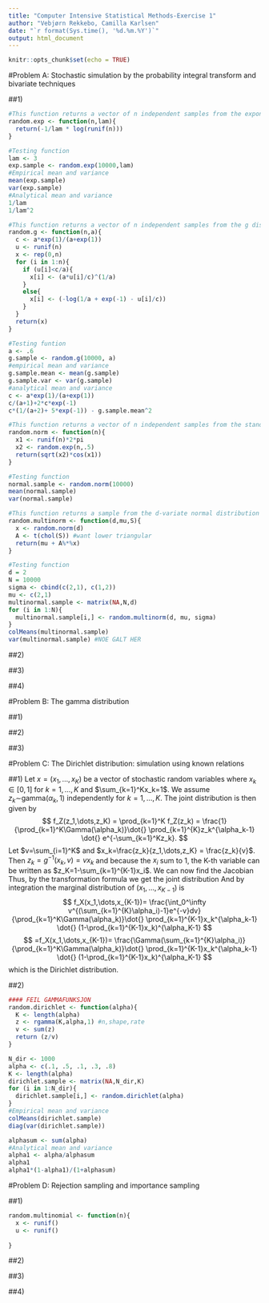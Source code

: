 ```yaml
---
title: "Computer Intensive Statistical Methods-Exercise 1"
author: "Vebjørn Rekkebo, Camilla Karlsen"
date: "`r format(Sys.time(), '%d.%m.%Y')`"
output: html_document
---
```


```r
knitr::opts_chunk$set(echo = TRUE)
```

#Problem A: Stochastic simulation by the probability integral transform and bivariate techniques

##1)

```r
#This function returns a vector of n independent samples from the exponential distribution with rate parameter lam, generated from the inverse cumulative distribution. 
random.exp <- function(n,lam){
  return(-1/lam * log(runif(n)))
}

#Testing function
lam <- 3
exp.sample <- random.exp(10000,lam)
#Empirical mean and variance
mean(exp.sample)
var(exp.sample)
#Analytical mean and variance
1/lam
1/lam^2
```

```r
#This function returns a vector of n independent samples from the g distribution with parameter a, generated from the inverse cumulative distribution. 
random.g <- function(n,a){
  c <- a*exp(1)/(a+exp(1))
  u <- runif(n)
  x <- rep(0,n)
  for (i in 1:n){
    if (u[i]<c/a){
      x[i] <- (a*u[i]/c)^(1/a)
    }
    else{
      x[i] <- (-log(1/a + exp(-1) - u[i]/c))
    }
  }
  return(x)
}

#Testing funtion
a <- .6
g.sample <- random.g(10000, a)
#empirical mean and variance
g.sample.mean <- mean(g.sample)
g.sample.var <- var(g.sample)
#analytical mean and variance
c <- a*exp(1)/(a+exp(1))
c/(a+1)+2*c*exp(-1)
c*(1/(a+2)+ 5*exp(-1)) - g.sample.mean^2
```

```r
#This function returns a vector of n independent samples from the standard normal distribution, generated from by the Box-Müller algorithm
random.norm <- function(n){
  x1 <- runif(n)*2*pi
  x2 <- random.exp(n,.5)
  return(sqrt(x2)*cos(x1))
}

#Testing function
normal.sample <- random.norm(10000)
mean(normal.sample)
var(normal.sample)
```

```r
#This function returns a sample from the d-variate normal distribution with mean mu and covariance S, transformed from standard normal samples. 
random.multinorm <- function(d,mu,S){
  x <- random.norm(d)
  A <- t(chol(S)) #want lower triangular
  return(mu + A%*%x)
}

#Testing function
d = 2
N = 10000
sigma <- cbind(c(2,1), c(1,2))
mu <- c(2,1)
multinormal.sample <- matrix(NA,N,d)
for (i in 1:N){
  multinormal.sample[i,] <- random.multinorm(d, mu, sigma)
}
colMeans(multinormal.sample)
var(multinormal.sample) #NOE GALT HER
```

##2)

##3)

##4)

#Problem B: The gamma distribution

##1)

##2)

##3)

#Problem C: The Dirichlet distribution: simulation using known relations

##1)
Let $x=(x_1,\dots,x_K)$ be a vector of stochastic random variables where $x_k\in[0,1]$ for $k=1,\dots,K$ and $\sum_{k=1}^Kx_k=1$. 
We assume $z_k\sim$gamma$(\alpha_k,1)$ independently for $k=1,\dots,K$. The joint distribution is then given by 
$$
f_Z(z_1,\dots,z_K) =
\prod_{k=1}^K f_Z(z_k) = 
\frac{1}{\prod_{k=1}^K\Gamma(\alpha_k)}\dot{} \prod_{k=1}^{K}z_k^{\alpha_k-1} \dot{} e^{-\sum_{k=1}^Kz_k}.
$$
Let $v=\sum_{i=1}^K$ and $x_k=\frac{z_k}{z_1,\dots,z_K} = \frac{z_k}{v}$. Then $z_k = g^{-1}(x_k,v) = vx_k$ and because the $x_i$ sum to 1, the K-th variable can be written as $z_K=1-\sum_{k=1}^{K-1}x_i$. We can now find the Jacobian 
\begin{align*}
\left\lvert \frac{\partial z_1, \dots,z_K}{\partial x_1,\dots,x_{K-1},v} \right\rvert 
&=\left\lvert \frac{\partial vx_1, \dots,vx_{K-1}, v(1-\sum_{k=1}^{K-1}x_k)}{\partial x_1,\dots,x_{K-1},v} \right\rvert \\

&= 
\begin{vmatrix}
v & 0 & \cdots & 0 & x_1 \\ 
0 & \ddots & \ddots & \vdots & \vdots \\
\vdots & \ddots & \ddots & 0 &\vdots \\
0 & \cdots & 0 & v & x_{K-1} \\
-v & \cdots & \cdots & -v & 1-\sum_{k=1}^{K-1}x_k
\end{vmatrix}
= 
\begin{vmatrix}
v & 0 & \cdots & 0 & x_1 \\ 
0 & \ddots & \ddots & \vdots & \vdots \\
\vdots & \ddots & \ddots & 0 &\vdots \\
0 & \cdots & 0 & v & x_{K-1} \\
0 & \cdots & \cdots & 0 & 1 
\end{vmatrix}
=v^{K-1}.
\end{align*}
Thus, by the transformation formula we get the joint distribution
\begin{align}
f_{X,V}(x_1,\dots,x_{K-1},v)
&= f_Z(vx_1,\dots,vx_{K-1},v(1-\sum_{k=1}^{K-1}x_k)) \dot{} \left\lvert \frac{\partial vx_1, \dots,vx_{K-1}, v(1-\sum_{k=1}^{K-1}x_k)}{\partial x_1,\dots,x_{K-1},v} \right\rvert \\
&= \frac{1}{\prod_{k=1}^K\Gamma(\alpha_k)}\dot{} \prod_{k=1}^{K-1}(vx_k)^{\alpha_k-1} \dot{} (v(1-\prod_{k=1}^{K-1}vx_k))^{\alpha_K-1} \dot{} e^{-\sum_{k=1}^Kvx_k} \dot{} v^{K-1} \\
&= \frac{v^{\sum_{k=1}^{K-1}(\alpha_i-1)+(\alpha_K-1)+(K-1)}e^{-v}}{\prod_{k=1}^K\Gamma(\alpha_k)}\dot{} \prod_{k=1}^{K-1}x_k^{\alpha_k-1} \dot{} (1-\prod_{k=1}^{K-1}x_k)^{\alpha_K-1} \\
&= \frac{v^{(\sum_{k=1}^{K}\alpha_i)-1}e^{-v}}{\prod_{k=1}^K\Gamma(\alpha_k)}\dot{} \prod_{k=1}^{K-1}x_k^{\alpha_k-1} \dot{} (1-\prod_{k=1}^{K-1}x_k)^{\alpha_K-1}
\end{align}
And by integration the marginal distribution of $(x_1,\dots,x_{K-1})$ is
$$
f_X(x_1,\dots,x_{K-1})=  \frac{\int_0^\infty v^{(\sum_{k=1}^{K}\alpha_i)-1}e^{-v}dv}{\prod_{k=1}^K\Gamma(\alpha_k)}\dot{} \prod_{k=1}^{K-1}x_k^{\alpha_k-1} \dot{} (1-\prod_{k=1}^{K-1}x_k)^{\alpha_K-1}
$$
$$
=f_X(x_1,\dots,x_{K-1})=  \frac{\Gamma(\sum_{k=1}^{K}\alpha_i)}{\prod_{k=1}^K\Gamma(\alpha_k)}\dot{} \prod_{k=1}^{K-1}x_k^{\alpha_k-1} \dot{} (1-\prod_{k=1}^{K-1}x_k)^{\alpha_K-1}
$$
which is the Dirichlet distribution.

##2)

```r

#### FEIL GAMMAFUNKSJON
random.dirichlet <- function(alpha){
  K <- length(alpha)
  z <- rgamma(K,alpha,1) #n,shape,rate
  v <- sum(z)
  return (z/v)
}

N_dir <- 1000
alpha <- c(.1, .5, .1, .3, .8)
K <- length(alpha)
dirichlet.sample <- matrix(NA,N_dir,K)
for (i in 1:N_dir){
  dirichlet.sample[i,] <- random.dirichlet(alpha)
}
#Empirical mean and variance
colMeans(dirichlet.sample)
diag(var(dirichlet.sample))

alphasum <- sum(alpha)
#Analytical mean and variance
alpha1 <- alpha/alphasum
alpha1
alpha1*(1-alpha1)/(1+alphasum)
```

#Problem D: Rejection sampling and importance sampling

##1)
```r
random.multinomial <- function(n){
  x <- runif()
  u <- runif()
  
}
```

##2)

##3)

##4)